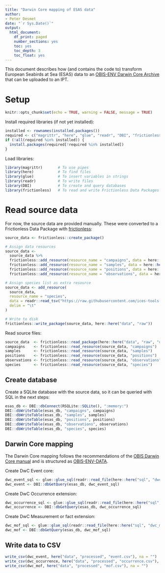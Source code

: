 ```yaml
---
title: "Darwin Core mapping of ESAS data"
author:
- Peter Desmet
date: "`r Sys.Date()`"
output:
  html_document:
    df_print: paged
    number_sections: yes
    toc: yes
    toc_depth: 3
    toc_float: yes
---
```


This document describes how (and contains the code to) transform European Seabirds at Sea (ESAS) data to an [OBIS-ENV Darwin Core Archive](https://obis.org/manual/dataformat/#obis-env-data) that can be uploaded to an IPT.

# Setup 

```r
knitr::opts_chunk$set(echo = TRUE, warning = FALSE, message = TRUE)
```

Install required libraries (if not yet installed):

```r
installed <- rownames(installed.packages())
required <- c("magrittr", "here", "glue", "readr", "DBI", "frictionless")
if (!all(required %in% installed)) {
  install.packages(required[!required %in% installed])
}
```

Load libraries:

```r
library(magrittr)       # To use pipes
library(here)           # To find files
library(glue)           # To insert variables in strings
library(readr)          # To write files
library(DBI)            # To create and query databases
library(frictionless)   # To read and write Frictionless Data Packages
```

# Read source data

For now, the source data are provided manually. These were converted to a Frictionless Data Package with [frictionless](https://docs.ropensci.org/frictionless):

```r
source_data <- frictionless::create_package()

# Assign data resources
source_data <-
  source_data %>%
  frictionless::add_resource(resource_name = "campaigns", data = here::here("data", "raw", "CAMPAIGNS_BE_ICES_2022.csv"), schema = "https://raw.githubusercontent.com/ices-tools-dev/esas/main/_data/table-schemas/campaign.yaml") %>%
  frictionless::add_resource(resource_name = "samples", data = here::here("data", "raw", "SAMPLES_BE_ICES_2022.csv"), schema = "https://raw.githubusercontent.com/ices-tools-dev/esas/main/_data/table-schemas/sample.yaml") %>%
  frictionless::add_resource(resource_name = "positions", data = here::here("data", "raw", "POSITIONS_BE_ICES_2022.csv"), schema = "https://raw.githubusercontent.com/ices-tools-dev/esas/main/_data/table-schemas/position.yaml") %>%
  frictionless::add_resource(resource_name = "observations", data = here::here("data", "raw", "OBSERVATIONS_BE_ICES_2022.csv"), schema = "https://raw.githubusercontent.com/ices-tools-dev/esas/main/_data/table-schemas/observation.yaml")

# Assign species list as extra resource
source_data <- add_resource(
  source_data,
  resource_name = "species",
  data = readr::read_tsv("https://raw.githubusercontent.com/ices-tools-dev/esas/main/_data/vocabularies/species.tsv", col_types = "iccicicc"),
  delim = "\t"
)

# Write to disk
frictionless::write_package(source_data, here::here("data", "raw"))
```

Read source files:

```r
source_data  <- frictionless::read_package(here::here("data", "raw", "datapackage.json"))
campaigns    <- frictionless::read_resource(source_data, "campaigns")
samples      <- frictionless::read_resource(source_data, "samples")
positions    <- frictionless::read_resource(source_data, "positions")
observations <- frictionless::read_resource(source_data, "observations")
species      <- frictionless::read_resource(source_data, "species")
```

## Create database

Create a SQLite database with the source data, so it can be queried with SQL in the next steps:

```r
esas_db <- DBI::dbConnect(RSQLite::SQLite(), ":memory:")
DBI::dbWriteTable(esas_db, "campaigns", campaigns)
DBI::dbWriteTable(esas_db, "samples", samples)
DBI::dbWriteTable(esas_db, "positions", positions)
DBI::dbWriteTable(esas_db, "observations", observations)
DBI::dbWriteTable(esas_db, "species", species)
```

## Darwin Core mapping

The Darwin Core mapping follows the recommendations of the [OBIS Darwin Core manual](https://obis.org/manual/darwincore/) and is structured as [OBIS-ENV-DATA](https://obis.org/manual/dataformat/#obis-env-data).

Create DwC Event core:

```r
dwc_event_sql <- glue::glue_sql(readr::read_file(here::here("sql", "dwc_event.sql")), .con = esas_db)
dwc_event <- DBI::dbGetQuery(esas_db, dwc_event_sql)
```

Create DwC Occurrence extension:

```r
dwc_occurrence_sql <- glue::glue_sql(readr::read_file(here::here("sql", "dwc_occurrence.sql")), .con = esas_db)
dwc_occurrence <- DBI::dbGetQuery(esas_db, dwc_occurrence_sql)
```

Create DwC Measurement or fact extension:

```r
dwc_mof_sql <- glue::glue_sql(readr::read_file(here::here("sql", "dwc_mof.sql")), .con = esas_db)
dwc_mof <- DBI::dbGetQuery(esas_db, dwc_mof_sql)
```

## Write data to CSV

```r
write_csv(dwc_event, here("data", "processed", "event.csv"), na = "")
write_csv(dwc_occurrence, here("data", "processed", "occurrence.csv"), na = "")
write_csv(dwc_mof, here("data", "processed", "mof.csv"), na = "")
```
